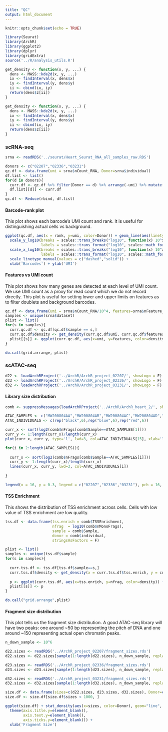 ```yaml
---
title: "QC"
output: html_document
---
```


```r
knitr::opts_chunk$set(echo = TRUE)

library(Seurat)
library(ArchR)
library(ggplot2)
library(dplyr)
library(gridExtra)
source('../R/analysis_utils.R')
```

```r
get_density <- function(x, y, ...) {
  dens <- MASS::kde2d(x, y, ...)
  ix <- findInterval(x, dens$x)
  iy <- findInterval(y, dens$y)
  ii <- cbind(ix, iy)
  return(dens$z[ii])
}
```

```r
get_density <- function(x, y, ...) {
  dens <- MASS::kde2d(x, y, ...)
  ix <- findInterval(x, dens$x)
  iy <- findInterval(y, dens$y)
  ii <- cbind(ix, iy)
  return(dens$z[ii])
}
```

### scRNA-seq

```r
srna <- readRDS('../seurat/Heart_Seurat_RNA_all_samples_raw.RDS')
```

```r
donors <- c("02207","02336","03231")
qc.df <- data.frame(umi = srna$nCount_RNA, Donor=srna$individual)
df.list <- list()
for(d in donors){
  curr.df <- qc.df %>% filter(Donor == d) %>% arrange(-umi) %>% mutate(rank = 1:nrow(.)) %>% mutate(Type=ifelse(umi > 1000, 'Cell','Background'))
  df.list[[d]] <- curr.df
}
qc.df <- Reduce(rbind, df.list)

```

#### Barcode-rank plot

This plot shows each barcode's UMI count and rank. It is useful for distinguishing actual cells vs background.

```r
ggplot(qc.df, aes(x = rank, y=umi, color=Donor)) + geom_line(aes(linetype = Type)) + ggClean() +
  scale_y_log10(breaks = scales::trans_breaks("log10", function(x) 10^x),
                labels = scales::trans_format("log10", scales::math_format(10^.x))) +
  scale_x_log10(breaks = scales::trans_breaks("log10", function(x) 10^x),
                labels = scales::trans_format("log10", scales::math_format(10^.x))) +
  scale_linetype_manual(values = c("dashed","solid")) + 
  xlab('Barcodes') + ylab('UMI')

```

#### Features vs UMI count

This plot shows how many genes are detected at each level of UMI count. We use UMI count as a proxy for read count which we do not record directly. This plot is useful for setting lower and upper limits on features as to filter doublets and background barcodes. 

```r
qc.df <- data.frame(umi = srna$nCount_RNA/10^4, features=srna$nFeature_RNA/1000, sample=srna$dataset, stringsAsFactors = F)
samples <- unique(srna$dataset)
plist <- list()
for(s in samples){
  curr.qc.df <- qc.df[qc.df$sample == s,]
  curr.qc.df$density <- get_density(curr.qc.df$umi, curr.qc.df$features, n = 100)
  plist[[s]] <- ggplot(curr.qc.df, aes(x=umi, y=features, color=density)) + geom_point(alpha=0.5) + ggClean() + xlab("") + ylab("") + scale_colour_gradientn(colours = c("lightblue","yellow","red")) + LegendOff() + geom_hline(yintercept = 0.1, linetype="dashed") + geom_vline(xintercept = 1, linetype="dashed")
}
```

```r
do.call(grid.arrange, plist)
```


### scATAC-seq

```r
d22 <- loadArchRProject('../ArchR/ArchR_project_02207/', showLogo = F)
d23 <- loadArchRProject('../ArchR/ArchR_project_02336/', showLogo = F)
d32 <- loadArchRProject('../ArchR/ArchR_project_03231/', showLogo = F)
```

#### Library size distribution

```r
comb <- suppressMessages(loadArchRProject('../ArchR/ArchR_heart_2/', showLogo = F))
```

```r
ATAC_SAMPLES <- c("MW200804AA","MW200804AB","MW200804AC","MW200804AD","SP-HE-MW200928E1ATAC-411ATAC","SP-HE-MW200928E1ATAC-413ATAC","SP-HE-HE200915ATAC-175ATAC","SP-HE-HE200915ATAC-359ATAC","SP-HE-HE200915ATAC-360ATAC","SP-HE-HE200915ATAC-397ATAC","SP-HE-MW200928E1ATAC-396ATAC","SP-HE-MW200928E1ATAC-398ATAC","SP-HE-MW200928E2ATAC-175ATAC","SP-HE-MW200928E2ATAC-366ATAC","SP-HE-MW200928E2ATAC-367ATAC","SP-HE-MW200928E2ATAC-407ATAC","SP-HE-MW200928E1ATAC-406ATAC","SP-HE-MW200928E1ATAC-408ATAC")
ATAC_INDIVIDUALS <- c(rep("black",6),rep("blue",6),rep("red",6))

curr_x <- sort(log2(comb$nFrags[comb$Sample==ATAC_SAMPLES[1]]))
curr_y <- 1:length(curr_x)/length(curr_x)
plot(curr_x, curr_y, type='l', lwd=3, col=ATAC_INDIVIDUALS[15], xlab='log2 nFrags', ylab='CDF', xlim=c(11, 17))

for(i in 2:length(ATAC_SAMPLES)){
  
  curr_x <- sort(log2(comb$nFrags[comb$Sample==ATAC_SAMPLES[i]]))
  curr_y <- 1:length(curr_x)/length(curr_x)
  lines(curr_x, curr_y, lwd=3, col=ATAC_INDIVIDUALS[i])
  
}

legend(x = 16, y = 0.3, legend = c("02207","02336","03231"), pch = 16, col=c("black","blue","red"), bty = "n")
```


#### TSS Enrichment

This shows the distribution of TSS enrichment across cells. Cells with low value of TSS enrichment are low quality. 

```r
tss.df <- data.frame(tss.enrich = comb$TSSEnrichment,
                     nfrag  = log10(comb$nMonoFrags), 
                     sample = comb$Sample, 
                     donor = comb$individual,
                     stringsAsFactors = F)
```


```r
plist <- list()
samples <- unique(tss.df$sample)
for(s in samples){
  
  curr.tss.df <- tss.df[tss.df$sample==s,]
  curr.tss.df$density <- get_density(x = curr.tss.df$tss.enrich, y = curr.tss.df$nfrag, n = 50)
  
  p <- ggplot(curr.tss.df, aes(x=tss.enrich, y=nfrag, color=density)) + geom_point() + scale_colour_gradientn(colours = c("lightblue","yellow","red")) + ggClean() + ylim(c(2.5, 5)) + geom_hline(yintercept = 3, linetype="dashed") + geom_vline(xintercept = 5, linetype="dashed") + LegendOff() + xlab("") + ylab("")
  plist[[s]] <- p
}
```

```r
do.call("grid.arrange",plist)
```


#### Fragment size distribution

This plot tells us the fragment size distribution. A good ATAC-seq library will have two peaks: one around ~50 bp representing the pitch of DNA and one around ~150 representing actual open chromatin peaks. 

```r
n_down_sample <- 10^6

d22.sizes <- readRDS('../ArchR_project_02207/fragment_sizes.rds')
d22.sizes <- d22.sizes[sample(1:length(d22.sizes), n_down_sample, replace=F)]

d23.sizes <- readRDS('../ArchR_project_02336/fragment_sizes.rds')
d23.sizes <- d23.sizes[sample(1:length(d23.sizes), n_down_sample, replace=F)]

d32.sizes <- readRDS('../ArchR_project_03231/fragment_sizes.rds')
d32.sizes <- d32.sizes[sample(1:length(d32.sizes), n_down_sample, replace=F)]

```

```r
size.df <- data.frame(sizes=c(d22.sizes, d23.sizes, d32.sizes), Donor=c(rep("02207",length(d22.sizes)), rep("02336",length(d23.sizes)), rep("03231", length(d32.sizes))))
size.df <- size.df[size.df$sizes < 1000, ]
```

```r
ggplot(size.df) + stat_density(aes(x=sizes, color=Donor), geom="line", position="identity", size=1.5) + ggClean() + 
  theme(axis.title.y=element_blank(),
        axis.text.y=element_blank(),
        axis.ticks.y=element_blank()) +
  xlab('Fragment Size')
```

